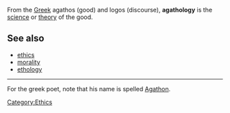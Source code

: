From the [[Greek]] agathos (good) and logos (discourse), '''agathology''' is the [[science]] or [[theory]] of the good.

==See also==
*[[ethics]]
*[[morality]]
*[[ethology]]
----
For the greek poet, note that his name is spelled [[Agathon]].

{{stub}}

[[Category:Ethics]]